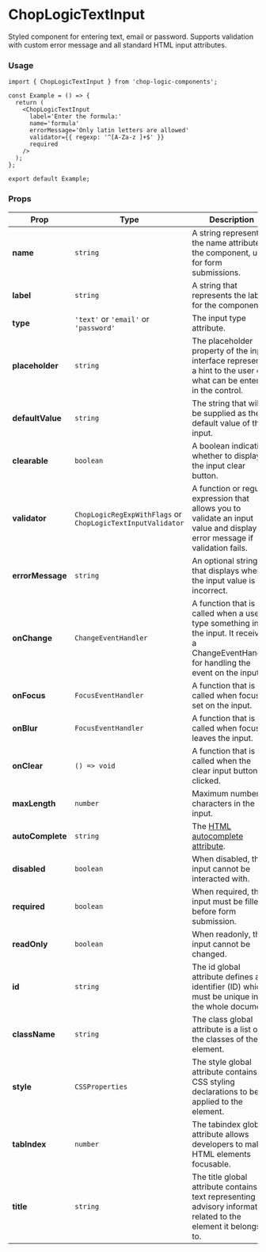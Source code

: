 
<Meta of={TextInput} title='ChopLogicTextInput' />

# ChopLogicTextInput

Styled component for entering text, email or password. Supports validation with custom error message and all standard HTML input attributes.

### Usage

```tsx
import { ChopLogicTextInput } from 'chop-logic-components';

const Example = () => {
  return (
    <ChopLogicTextInput
      label='Enter the formula:'
      name='formula'
      errorMessage='Only latin letters are allowed'
      validator={{ regexp: '^[A-Za-z ]+$' }}
      required
    />
  );
};

export default Example;
```

### Props

| Prop             | Type                                                        | Description                                                                                                                              | Default          | Required |
|------------------|-------------------------------------------------------------|------------------------------------------------------------------------------------------------------------------------------------------|------------------|----------|
| **name**         | `string`                                                    | A string representing the name attribute of the component, used for form submissions.                                                    | `undefined`      | Yes      |
| **label**        | `string`                                                    | A string that represents the label for the component.                                                                                    | `undefined`      | Yes      |
| **type**         | `'text'` or `'email'` or `'password'`                       | The input type attribute.                                                                                                                | `'text'`         | No       |
| **placeholder**  | `string`                                                    | The placeholder property of the input interface represents a hint to the user of what can be entered in the control.                     | `'Type here...'` | No       |
| **defaultValue** | `string`                                                    | The string that will be supplied as the default value of the input.                                                                      | `undefined`      | No       |
| **clearable**    | `boolean`                                                   | A boolean indicating whether to display the input clear button.                                                                          | `false`          | No       |
| **validator**    | `ChopLogicRegExpWithFlags` or `ChopLogicTextInputValidator` | A function or regular expression that allows you to validate an input value and display an error message if validation fails.            | `undefined`      | No       |
| **errorMessage** | `string`                                                    | An optional string that displays when the input value is incorrect.                                                                      | `undefined`      | No       |
| **onChange**     | `ChangeEventHandler`                                        | A function that is called when a user type something in the input. It receives a ChangeEventHandler for handling the event on the input. | `undefined`      | No       |
| **onFocus**      | `FocusEventHandler`                                         | A function that is called when focus is set on the input.                                                                                | `undefined`      | No       |
| **onBlur**       | `FocusEventHandler`                                         | A function that is called when focus leaves the input.                                                                                   | `undefined`      | No       |
| **onClear**      | `() => void`                                                | A function that is called when the clear input button is clicked.                                                                        | `undefined`      | No       |
| **maxLength**    | `number`                                                    | Maximum number of characters in the input.                                                                                               | `undefined`      | No       |
| **autoComplete** | `string`                                                    | The [HTML autocomplete attribute](https://developer.mozilla.org/en-US/docs/Web/HTML/Attributes/autocomplete).                            | `"off"`          | No       |
| **disabled**     | `boolean`                                                   | When disabled, the input cannot be interacted with.                                                                                      | `false`          | No       |
| **required**     | `boolean`                                                   | When required, the input must be filled before form submission.                                                                          | `false`          | No       |
| **readOnly**     | `boolean`                                                   | When readonly, the input cannot be changed.                                                                                              | `false`          | No       |
| **id**           | `string`                                                    | The id global attribute defines an identifier (ID) which must be unique in the whole document.                                           | `undefined`      | No       |
| **className**    | `string`                                                    | The class global attribute is a list of the classes of the element.                                                                      | `undefined`      | No       |
| **style**        | `CSSProperties`                                             | The style global attribute contains CSS styling declarations to be applied to the element.                                               | `undefined`      | No       |
| **tabIndex**     | `number`                                                    | The tabindex global attribute allows developers to make HTML elements focusable.                                                         | `undefined`      | No       |
| **title**        | `string`                                                    | The title global attribute contains text representing advisory information related to the element it belongs to.                         | `undefined`      | No       |
